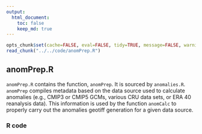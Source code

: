```yaml
---
output:
  html_document:
    toc: false
    keep_md: true
---
```


```r
opts_chunk$set(cache=FALSE, eval=FALSE, tidy=TRUE, message=FALSE, warning=FALSE)
read_chunk("../../code/anomPrep.R")
```

##
##
## anomPrep.R

`anomPrep.R` contains the function, `anomPrep`.
It is sourced by `anomalies.R`.
`anomPrep` compiles metadata based on the data source used to calculate anomalies (e.g., CMIP3 or CMIP5 GCMs, various CRU data sets, or ERA 40 reanalysis data).
This information is used by the function `anomCalc` to properly carry out the anomalies geotiff generation for a given data source.

### R code

```r
```
